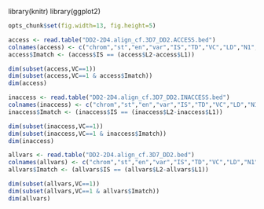 library(knitr)
library(ggplot2)
```r
opts_chunk$set(fig.width=13, fig.height=5)


``` 

```r
access <- read.table("DD2-2D4.align_cf.3D7_DD2.ACCESS.bed")
colnames(access) <- c("chrom","st","en","var","IS","TD","VC","LD","N1","C1","L1","NM1","N2","C2","L2","MN2")
access$Imatch <- (access$IS == (access$L2-access$L1))

dim(subset(access,VC==1))
dim(subset(access,VC==1 & access$Imatch))
dim(access)

```


```r
inaccess <- read.table("DD2-2D4.align_cf.3D7_DD2.INACCESS.bed")
colnames(inaccess) <- c("chrom","st","en","var","IS","TD","VC","LD","N1","C1","L1","NM1","N2","C2","L2","MN2")
inaccess$Imatch <- (inaccess$IS == (inaccess$L2-inaccess$L1))

dim(subset(inaccess,VC==1))
dim(subset(inaccess,VC==1 & inaccess$Imatch))
dim(inaccess)

```



```r
allvars <- read.table("DD2-2D4.align_cf.3D7_DD2.bed")
colnames(allvars) <- c("chrom","st","en","var","IS","TD","VC","LD","N1","C1","L1","NM1","N2","C2","L2","MN2")
allvars$Imatch <- (allvars$IS == (allvars$L2-allvars$L1))

dim(subset(allvars,VC==1))
dim(subset(allvars,VC==1 & allvars$Imatch))
dim(allvars)
```
